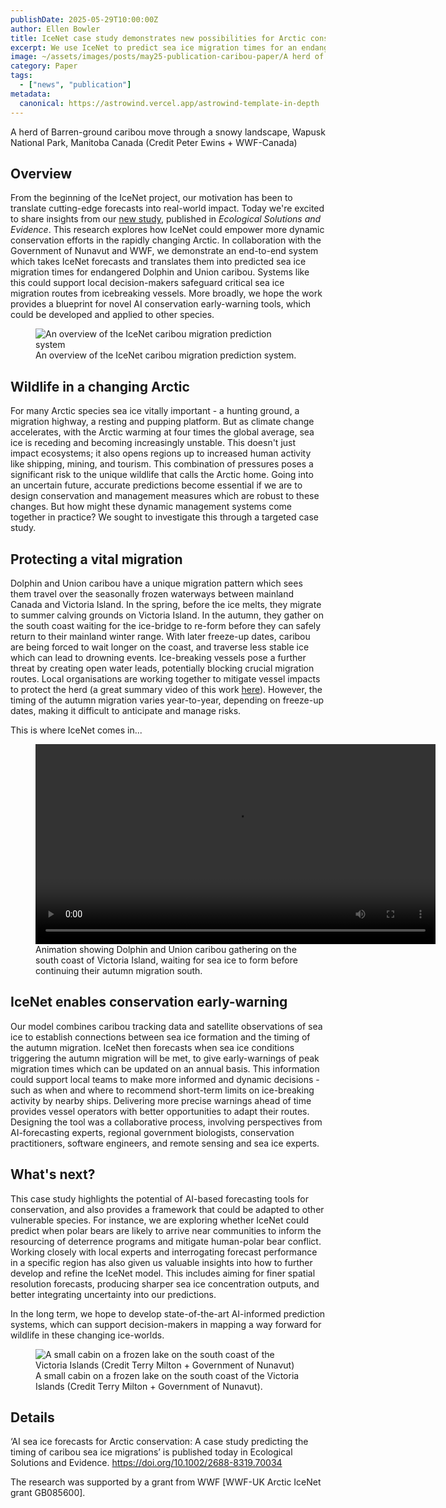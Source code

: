 ```yaml
---
publishDate: 2025-05-29T10:00:00Z
author: Ellen Bowler
title: IceNet case study demonstrates new possibilities for Arctic conservation
excerpt: We use IceNet to predict sea ice migration times for an endangered caribou population, opening doors for more adaptive conservation...  
image: ~/assets/images/posts/may25-publication-caribou-paper/A herd of Barren-ground caribou move through a snowy landscape, Wapusk National Park, Manitoba Canada (Credit Peter Ewins + WWF-Canada).jpg
category: Paper
tags:
  - ["news", "publication"]
metadata:
  canonical: https://astrowind.vercel.app/astrowind-template-in-depth
---
```



<p class="text-center text-sm mt-[-0.5rem] mb-6">
    A herd of Barren-ground caribou move through a snowy landscape, Wapusk National Park, Manitoba Canada (Credit Peter Ewins + WWF-Canada)
</p>

## Overview

From the beginning of the IceNet project, our motivation has been to translate cutting-edge forecasts into real-world impact. Today we're excited to share insights from our [new study](https://doi.org/10.1002/2688-8319.70034), published in *Ecological Solutions and Evidence*. This research explores how IceNet could empower more dynamic conservation efforts in the rapidly changing Arctic. In collaboration with the Government of Nunavut and WWF, we demonstrate an end-to-end system which takes IceNet forecasts and translates them into predicted sea ice migration times for endangered Dolphin and Union caribou. Systems like this could support local decision-makers safeguard critical sea ice migration routes from icebreaking vessels. More broadly, we hope the work provides a blueprint for novel AI conservation early-warning tools, which could be developed and applied to other species.  

<figure>
  <img src="~/assets/images/posts/may25-publication-caribou-paper/graphical-abstract.png" alt="An overview of the IceNet caribou migration prediction system" />
  <figcaption>An overview of the IceNet caribou migration prediction system.</figcaption>
</figure>


## Wildlife in a changing Arctic
For many Arctic species sea ice vitally important - a hunting ground, a migration highway, a resting and pupping platform. But as climate change accelerates, with the Arctic warming at four times the global average, sea ice is receding and becoming increasingly unstable. This doesn't just impact ecosystems; it also opens regions up to increased human activity like shipping, mining, and tourism. This combination of pressures poses a significant risk to the unique wildlife that calls the Arctic home. Going into an uncertain future, accurate predictions become essential if we are to design conservation and management measures which are robust to these changes. But how might these dynamic management systems come together in practice? We sought to investigate this through a targeted case study. 

## Protecting a vital migration
Dolphin and Union caribou have a unique migration pattern which sees them travel over the seasonally frozen waterways between mainland Canada and Victoria Island. In the spring, before the ice melts, they migrate to summer calving grounds on Victoria Island. In the autumn, they gather on the south coast waiting for the ice-bridge to re-form before they can safely return to their mainland winter range. With later freeze-up dates, caribou are being forced to wait longer on the coast, and traverse less stable ice which can lead to drowning events. Ice-breaking vessels pose a further threat by creating open water leads, potentially blocking crucial migration routes. Local organisations are working together to mitigate vessel impacts to protect the herd (a great summary video of this work [here](https://tc.canada.ca/en/corporate-services/video-gallery/building-partnerships-story-cambridge-bay)). However, the timing of the autumn migration varies year-to-year, depending on freeze-up dates, making it difficult to anticipate and manage risks.

This is where IceNet comes in...

<figure>
  <video controls width="640">
    <source src="~/assets/images/posts/may25-publication-caribou-paper/GPS collared caribou migrating across sea ice.mp4" type="video/mp4" />
  </video>
  <figcaption>Animation showing Dolphin and Union caribou gathering on the south coast of Victoria Island, waiting for sea ice to form before continuing their autumn migration south.</figcaption>
</figure>

## IceNet enables conservation early-warning  
Our model combines caribou tracking data and satellite observations of sea ice to establish connections between sea ice formation and the timing of the autumn migration. IceNet then forecasts when sea ice conditions triggering the autumn migration will be met, to give early-warnings of peak migration times which can be updated on an annual basis. This information could support local teams to make more informed and dynamic decisions - such as when and where to recommend short-term limits on ice-breaking activity by nearby ships. Delivering more precise warnings ahead of time provides vessel operators with better opportunities to adapt their routes. Designing the tool was a collaborative process, involving perspectives from AI-forecasting experts, regional government biologists, conservation practitioners, software engineers, and remote sensing and sea ice experts.

## What's next?
This case study highlights the potential of AI-based forecasting tools for conservation, and also provides a framework that could be adapted to other vulnerable species. For instance, we are exploring whether IceNet could predict when polar bears are likely to arrive near communities to inform the resourcing of deterrence programs and mitigate human-polar bear conflict. Working closely with local experts and interrogating forecast performance in a specific region has also given us valuable insights into how to further develop and refine the IceNet model. This includes aiming for finer spatial resolution forecasts, producing sharper sea ice concentration outputs, and better integrating uncertainty into our predictions. 

In the long term, we hope to develop state-of-the-art AI-informed prediction systems, which can support decision-makers in mapping a way forward for wildlife in these changing ice-worlds. 

<figure>
  <img src="~assets\images\posts\may25-publication-caribou-paper\A small cabin on a frozen lake on the south coast of the Victoria Islands (Credit Terry Milton + Government of Nunavut).jpg" alt="A small cabin on a frozen lake on the south coast of the Victoria Islands (Credit Terry Milton + Government of Nunavut)" />
  <figcaption>A small cabin on a frozen lake on the south coast of the Victoria Islands (Credit Terry Milton + Government of Nunavut).</figcaption>
</figure>



## Details
‘AI sea ice forecasts for Arctic conservation: A case study predicting the timing of caribou sea ice migrations’ is published today in Ecological Solutions and Evidence. https://doi.org/10.1002/2688-8319.70034 

The research was supported by a grant from WWF [WWF-UK Arctic IceNet grant GB085600].

